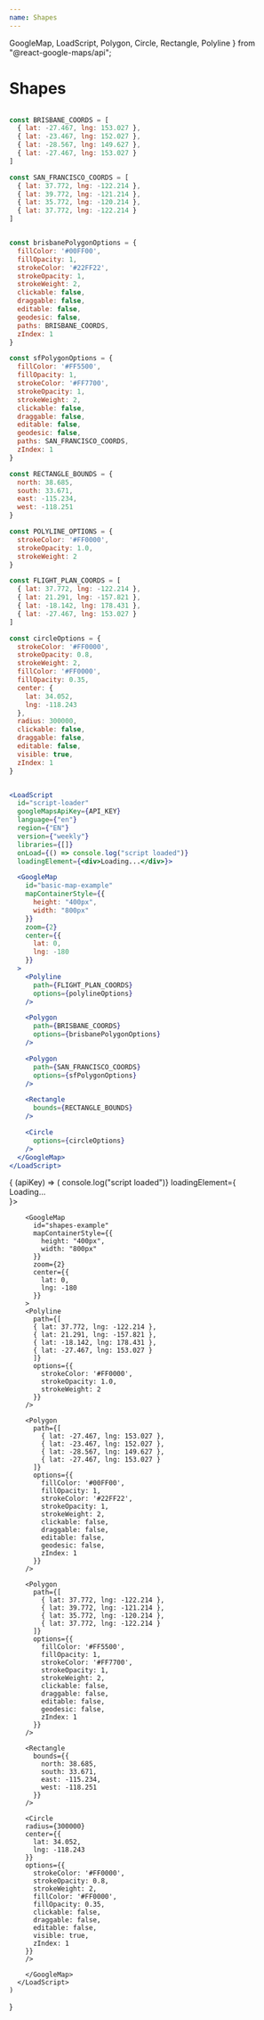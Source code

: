 ```yaml
---
name: Shapes
---
```


  GoogleMap,
  LoadScript,
  Polygon,
  Circle,
  Rectangle,
  Polyline
} from "@react-google-maps/api";

# Shapes

```jsx

const BRISBANE_COORDS = [
  { lat: -27.467, lng: 153.027 },
  { lat: -23.467, lng: 152.027 },
  { lat: -28.567, lng: 149.627 },
  { lat: -27.467, lng: 153.027 }
]

const SAN_FRANCISCO_COORDS = [
  { lat: 37.772, lng: -122.214 },
  { lat: 39.772, lng: -121.214 },
  { lat: 35.772, lng: -120.214 },
  { lat: 37.772, lng: -122.214 }
]


const brisbanePolygonOptions = {
  fillColor: '#00FF00',
  fillOpacity: 1,
  strokeColor: '#22FF22',
  strokeOpacity: 1,
  strokeWeight: 2,
  clickable: false,
  draggable: false,
  editable: false,
  geodesic: false,
  paths: BRISBANE_COORDS,
  zIndex: 1
}

const sfPolygonOptions = {
  fillColor: '#FF5500',
  fillOpacity: 1,
  strokeColor: '#FF7700',
  strokeOpacity: 1,
  strokeWeight: 2,
  clickable: false,
  draggable: false,
  editable: false,
  geodesic: false,
  paths: SAN_FRANCISCO_COORDS,
  zIndex: 1
}

const RECTANGLE_BOUNDS = {
  north: 38.685,
  south: 33.671,
  east: -115.234,
  west: -118.251
}

const POLYLINE_OPTIONS = {
  strokeColor: '#FF0000',
  strokeOpacity: 1.0,
  strokeWeight: 2
}

const FLIGHT_PLAN_COORDS = [
  { lat: 37.772, lng: -122.214 },
  { lat: 21.291, lng: -157.821 },
  { lat: -18.142, lng: 178.431 },
  { lat: -27.467, lng: 153.027 }
]

const circleOptions = {
  strokeColor: '#FF0000',
  strokeOpacity: 0.8,
  strokeWeight: 2,
  fillColor: '#FF0000',
  fillOpacity: 0.35,
  center: {
    lat: 34.052,
    lng: -118.243
  },
  radius: 300000,
  clickable: false,
  draggable: false,
  editable: false,
  visible: true,
  zIndex: 1
}


<LoadScript
  id="script-loader"
  googleMapsApiKey={API_KEY}
  language={"en"}
  region={"EN"}
  version={"weekly"}
  libraries={[]}
  onLoad={() => console.log("script loaded")}
  loadingElement={<div>Loading...</div>}>

  <GoogleMap
    id="basic-map-example"
    mapContainerStyle={{
      height: "400px",
      width: "800px"
    }}
    zoom={2}
    center={{
      lat: 0,
      lng: -180
    }}
  >
    <Polyline
      path={FLIGHT_PLAN_COORDS}
      options={polylineOptions}
    />

    <Polygon
      path={BRISBANE_COORDS}
      options={brisbanePolygonOptions}
    />

    <Polygon
      path={SAN_FRANCISCO_COORDS}
      options={sfPolygonOptions}
    />

    <Rectangle
      bounds={RECTANGLE_BOUNDS}
    />

    <Circle
      options={circleOptions}
    />
  </GoogleMap>
</LoadScript>
```

<WithApiKey>
  {
    (apiKey) => (
      <LoadScript
        id="script-loader"
        googleMapsApiKey={apiKey}
        language={"en"}
        region={"EN"}
        version={"weekly"}
        libraries={[]}
        onLoad={() => console.log("script loaded")}
        loadingElement={<div>Loading...</div>}>

        <GoogleMap
          id="shapes-example"
          mapContainerStyle={{
            height: "400px",
            width: "800px"
          }}
          zoom={2}
          center={{
            lat: 0,
            lng: -180
          }}
        >
        <Polyline
          path={[
          { lat: 37.772, lng: -122.214 },
          { lat: 21.291, lng: -157.821 },
          { lat: -18.142, lng: 178.431 },
          { lat: -27.467, lng: 153.027 }
          ]}
          options={{
            strokeColor: '#FF0000',
            strokeOpacity: 1.0,
            strokeWeight: 2
          }}
        />

        <Polygon
          path={[
            { lat: -27.467, lng: 153.027 },
            { lat: -23.467, lng: 152.027 },
            { lat: -28.567, lng: 149.627 },
            { lat: -27.467, lng: 153.027 }
          ]}
          options={{
            fillColor: '#00FF00',
            fillOpacity: 1,
            strokeColor: '#22FF22',
            strokeOpacity: 1,
            strokeWeight: 2,
            clickable: false,
            draggable: false,
            editable: false,
            geodesic: false,
            zIndex: 1
          }}
        />

        <Polygon
          path={[
            { lat: 37.772, lng: -122.214 },
            { lat: 39.772, lng: -121.214 },
            { lat: 35.772, lng: -120.214 },
            { lat: 37.772, lng: -122.214 }
          ]}
          options={{
            fillColor: '#FF5500',
            fillOpacity: 1,
            strokeColor: '#FF7700',
            strokeOpacity: 1,
            strokeWeight: 2,
            clickable: false,
            draggable: false,
            editable: false,
            geodesic: false,
            zIndex: 1
          }}
        />

        <Rectangle
          bounds={{
            north: 38.685,
            south: 33.671,
            east: -115.234,
            west: -118.251
          }}
        />

        <Circle
        radius={300000}
        center={{
          lat: 34.052,
          lng: -118.243
        }}
        options={{
          strokeColor: '#FF0000',
          strokeOpacity: 0.8,
          strokeWeight: 2,
          fillColor: '#FF0000',
          fillOpacity: 0.35,
          clickable: false,
          draggable: false,
          editable: false,
          visible: true,
          zIndex: 1
        }}
        />

        </GoogleMap>
      </LoadScript>
    )

}

</WithApiKey>
